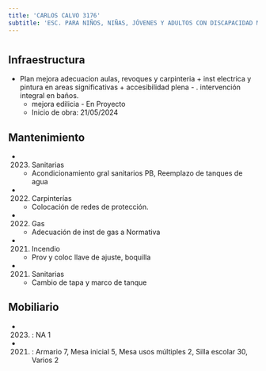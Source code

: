 ```yaml
---
title: 'CARLOS CALVO 3176'
subtitle: 'ESC. PARA NIÑOS, NIÑAS, JÓVENES Y ADULTOS CON DISCAPACIDAD MENTAL Y FORMACIÓN INTEGRAL N° 09 DR L R MAC KAY'
---
```


#
## Infraestructura

* Plan mejora adecuacion aulas, revoques y carpinteria   + inst electrica  y pintura en areas significativas + accesibilidad plena - . intervención integral en baños. 
    + mejora edilicia - En Proyecto 
    + Inicio de obra: 21/05/2024 






## Mantenimiento

*  (2023) Sanitarias 
    + Acondicionamiento gral sanitarios PB, Reemplazo de tanques de agua

*  (2022) Carpinterías 
    + Colocación de redes de protección.

*  (2022) Gas 
    + Adecuación de inst de gas a Normativa

*  (2021) Incendio 
    + Prov y coloc  llave de ajuste, boquilla

*  (2021) Sanitarias 
    + Cambio de tapa y marco de tanque





## Mobiliario

*  (2023) : NA 1 

*  (2021) : Armario 7, Mesa inicial 5, Mesa usos múltiples 2, Silla escolar 30, Varios 2 



